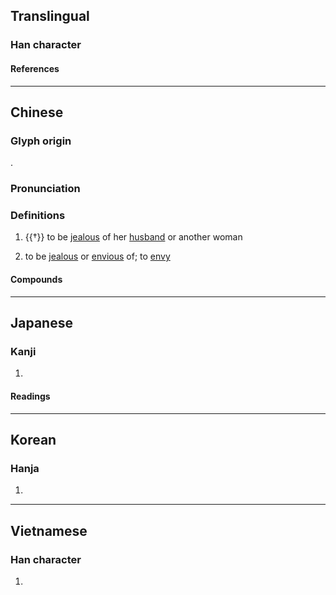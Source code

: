 {{also|妬}}
{{character info}}
==Translingual==

===Han character===
{{Han char|rn=38|rad=女|as=04|sn=7|four=41460|canj=VHS,VIS|ids=⿰女户(GV),⿰女戶(HTJK)}} <!-- Note: ⿰女戸 is incorrect and not found in Kangxi dictionary -->

====References====
{{Han ref|kx=0256.160|dkj=06082|dj=0520.140|hdz=21033.070|uh=5992}}

----

==Chinese==
{{zh-forms|alt=妬,姤}}

===Glyph origin===
{{Han etym}}
{{Han compound|女|戶|ls=psc|c1=s|c2=p|t1=woman}}.

===Pronunciation===
{{zh-pron
|m=dù
|c=dou3
|h=pfs=tu
|mn=tò͘
|mc=y
|oc=y
|cat=v
}}

===Definitions===
{{zh-hanzi}}

# {{†}} {{lb|zh|of a [[woman]]}} to be [[jealous]] of her [[husband]] or another woman
# {{lb|zh|by extension}} to be [[jealous]] or [[envious]] of; to [[envy]]

====Compounds====
{{zh-der|多歪多妒|妒嫉|悍妒|忌妒|妒婦|妒賢疾能|妒忌|妒賢嫉能|嫉妒|妒能害賢|嫉賢妒能|掩賢妒善|燕妒鶯慚|醋妒}}

----

==Japanese==

===Kanji===
{{ja-kanji|grade=|rs=女04}}

# {{rfdef|ja|sort=女04}}

====Readings====
{{ja-readings
|goon=つ
|kanon=と
|kun=ねた-む, そね-む, つも-る, ふさ-ぐ
}}

----

==Korean==

===Hanja===
{{ko-hanja|hangeul=투|rv=tu|mr=t'u}}

# {{rfdef|ko|sort=女04}}

----

==Vietnamese==

===Han character===
{{vi-hantu|[[đố]], [[đú]]|rs=女04}}

# {{rfdef|vi|sort=女04}}
